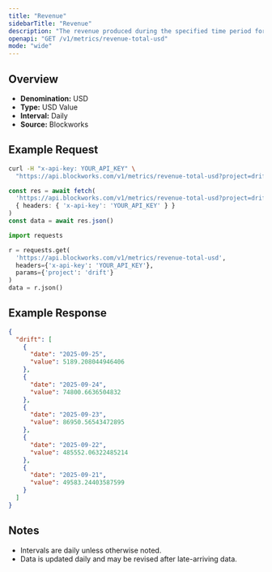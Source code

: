 ```yaml
---
title: "Revenue"
sidebarTitle: "Revenue"
description: "The revenue produced during the specified time period for given project."
openapi: "GET /v1/metrics/revenue-total-usd"
mode: "wide"
---
```


## Overview

- **Denomination:** USD
- **Type:** USD Value
- **Interval:** Daily
- **Source:** Blockworks

## Example Request

<CodeGroup>

```bash cURL
curl -H "x-api-key: YOUR_API_KEY" \
  "https://api.blockworks.com/v1/metrics/revenue-total-usd?project=drift"
```

```typescript TypeScript
const res = await fetch(
  'https://api.blockworks.com/v1/metrics/revenue-total-usd?project=drift',
  { headers: { 'x-api-key': 'YOUR_API_KEY' } }
)
const data = await res.json()
```

```python Python
import requests

r = requests.get(
  'https://api.blockworks.com/v1/metrics/revenue-total-usd',
  headers={'x-api-key': 'YOUR_API_KEY'},
  params={'project': 'drift'}
)
data = r.json()
```

</CodeGroup>

## Example Response

```json
{
  "drift": [
    {
      "date": "2025-09-25",
      "value": 5189.208044946406
    },
    {
      "date": "2025-09-24",
      "value": 74800.6636504832
    },
    {
      "date": "2025-09-23",
      "value": 86950.56543472895
    },
    {
      "date": "2025-09-22",
      "value": 485552.06322485214
    },
    {
      "date": "2025-09-21",
      "value": 49583.24403587599
    }
  ]
}
```

## Notes
- Intervals are daily unless otherwise noted.
- Data is updated daily and may be revised after late-arriving data.